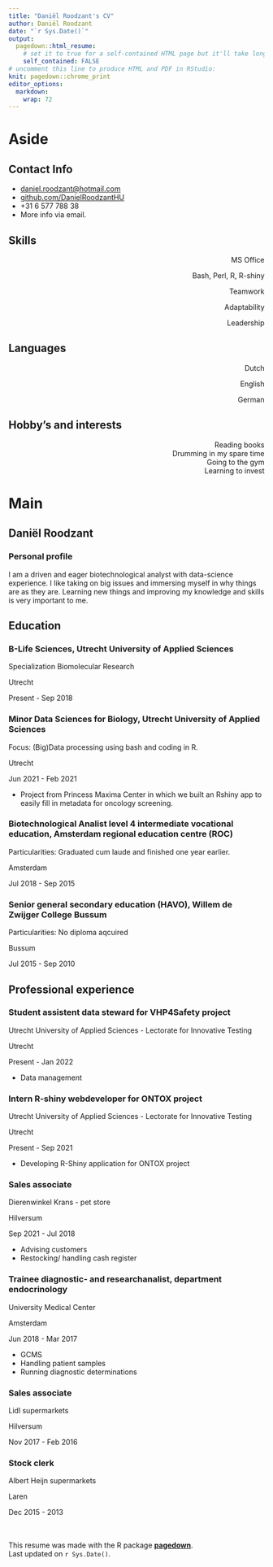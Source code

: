 ```yaml
---
title: "Daniël Roodzant's CV"
author: Daniël Roodzant
date: "`r Sys.Date()`"
output: 
  pagedown::html_resume:
    # set it to true for a self-contained HTML page but it'll take longer to render
    self_contained: FALSE
# uncomment this line to produce HTML and PDF in RStudio:
knit: pagedown::chrome_print
editor_options: 
  markdown: 
    wrap: 72
---
```


# Aside

## Contact Info {#contact}

-   <i class="fa fa-envelope"></i>
    [daniel.roodzant\@hotmail.com](mailto:daniel.roodzant@hotmail.com){.email}
-   <i class="fa fa-github"></i>
    [github.com/DanielRoodzantHU](https://github.com/DanielRoodzantHU)
-   <i class="fa fa-phone"></i> +31 6 577 788 38
-   More info via email.

## Skills {#skills}

<p style="text-align: right;">
MS Office
<i class="fas fa-circle"></i><i class="fas fa-circle"></i><i class="fas fa-circle"></i><i class="fas fa-circle"></i><i class="far fa-circle"></i>
</p>
<p style="text-align: right;">
Bash, Perl, R, R-shiny
<i class="fas fa-circle"></i><i class="fas fa-circle"></i><i class="fas fa-circle"></i><i class="far fa-circle"></i><i class="far fa-circle"></i>
</p>
<p style="text-align: right;">
Teamwork
<i class="fas fa-circle"></i><i class="fas fa-circle"></i><i class="fas fa-circle"></i><i class="fas fa-circle"></i><i class="far fa-circle"></i>
</p>
<p style="text-align: right;">
Adaptability
<i class="fas fa-circle"></i><i class="fas fa-circle"></i><i class="fas fa-circle"></i><i class="fas fa-circle"></i><i class="far fa-circle"></i>
</p>
<p style="text-align: right;">
Leadership
<i class="fas fa-circle"></i><i class="fas fa-circle"></i><i class="fas fa-circle"></i><i class="far fa-circle"></i><i class="far fa-circle"></i>
</p>

## Languages

<p style="text-align: right;">
Dutch
<i class="fas fa-circle"></i><i class="fas fa-circle"></i><i class="fas fa-circle"></i><i class="fas fa-circle"></i><i class="fas fa-circle"></i>
</p>
<p style="text-align: right;">
English
<i class="fas fa-circle"></i><i class="fas fa-circle"></i><i class="fas fa-circle"></i><i class="fas fa-circle"></i><i class="fas fa-circle"></i>
</p>
<p style="text-align: right;">
German
<i class="fas fa-circle"></i><i class="fas fa-circle"></i><i class="far fa-circle"></i><i class="far fa-circle"></i><i class="far fa-circle"></i>
</p>

## Hobby's and interests

<p style="text-align: right;">
Reading books <br>
Drumming in my spare time <br>
Going to the gym <br>
Learning to invest
</p>

# Main

## Daniël Roodzant {#title}

### Personal profile

I am a driven and eager biotechnological analyst with data-science experience. 
I like taking on big issues and immersing myself in why things are as they are.
Learning new things and improving my knowledge and skills is very important to me.

## Education {data-icon="graduation-cap" data-concise="true"}

### B-Life Sciences, Utrecht University of Applied Sciences

Specialization Biomolecular Research

Utrecht

Present - Sep 2018

### Minor Data Sciences for Biology, Utrecht University of Applied Sciences

Focus: (Big)Data processing using bash and coding in R.

Utrecht

Jun 2021 - Feb 2021

-   Project from Princess Maxima Center in which we built an Rshiny app to easily fill in metadata for oncology screening.

### Biotechnological Analist level 4 intermediate vocational education, Amsterdam regional education centre (ROC)

Particularities: Graduated cum laude and finished one year earlier.

Amsterdam

Jul 2018 - Sep 2015

### Senior general secondary education (HAVO), Willem de Zwijger College Bussum

Particularities: No diploma aqcuired

Bussum

Jul 2015 - Sep 2010

## Professional experience {data-icon="suitcase"}

### Student assistent data steward for VHP4Safety project

Utrecht University of Applied Sciences - Lectorate for Innovative Testing

Utrecht

Present - Jan 2022

::: {.concise}
-   Data management
:::

### Intern R-shiny webdeveloper for ONTOX project

Utrecht University of Applied Sciences - Lectorate for Innovative Testing

Utrecht

Present - Sep 2021

::: {.concise}
-   Developing R-Shiny application for ONTOX project
:::

### Sales associate

Dierenwinkel Krans - pet store

Hilversum

Sep 2021 - Jul 2018

::: {.concise}
-   Advising customers
-   Restocking/ handling cash register
:::

### Trainee diagnostic- and researchanalist, department endocrinology 

University Medical Center

Amsterdam

Jun 2018 - Mar 2017

::: {.concise}
-   GCMS
-   Handling patient samples
-   Running diagnostic determinations
:::

### Sales associate

Lidl supermarkets

Hilversum

Nov 2017 - Feb 2016

### Stock clerk

Albert Heijn supermarkets

Laren

Dec 2015 - 2013

<br> <br> This resume was made with the R package
[**pagedown**](https://github.com/rstudio/pagedown). <br> Last updated
on `r Sys.Date()`.
